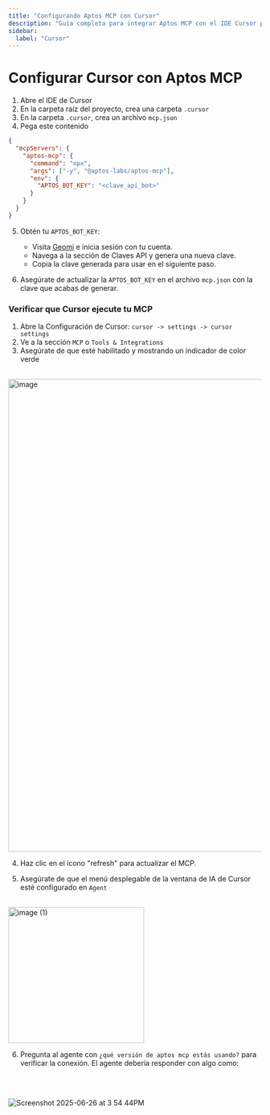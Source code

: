 ```yaml
---
title: "Configurando Aptos MCP con Cursor"
description: "Guía completa para integrar Aptos MCP con el IDE Cursor para flujos de trabajo mejorados de desarrollo blockchain"
sidebar:
  label: "Cursor"
---
```


# Configurar Cursor con Aptos MCP

1. Abre el IDE de Cursor
2. En la carpeta raíz del proyecto, crea una carpeta `.cursor`
3. En la carpeta `.cursor`, crea un archivo `mcp.json`
4. Pega este contenido

```json
{
  "mcpServers": {
    "aptos-mcp": {
      "command": "npx",
      "args": ["-y", "@aptos-labs/aptos-mcp"],
      "env": {
        "APTOS_BOT_KEY": "<clave_api_bot>"
      }
    }
  }
}
```

5. Obtén tu `APTOS_BOT_KEY`:
   - Visita [Geomi](https://geomi.dev/) e inicia sesión con tu cuenta.
   - Navega a la sección de Claves API y genera una nueva clave.
   - Copia la clave generada para usar en el siguiente paso.

6. Asegúrate de actualizar la `APTOS_BOT_KEY` en el archivo `mcp.json` con la clave que acabas de generar.

### Verificar que Cursor ejecute tu MCP

1. Abre la Configuración de Cursor: `cursor -> settings -> cursor settings`
2. Ve a la sección `MCP` o `Tools & Integrations`
3. Asegúrate de que esté habilitado y mostrando un indicador de color verde

<br />

<img width="939" alt="image" src="https://github.com/user-attachments/assets/568600be-2a00-4381-876d-619e5771f602" />

4. Haz clic en el ícono "refresh" para actualizar el MCP.

5. Asegúrate de que el menú desplegable de la ventana de IA de Cursor esté configurado en `Agent`

<br />

<img width="270" alt="image (1)" src="https://github.com/user-attachments/assets/957ab3eb-72ef-46ee-b129-f43ecb327158" />

6. Pregunta al agente con `¿qué versión de aptos mcp estás usando?` para verificar la conexión. El agente debería responder con algo como:

<br />

<br />

![Screenshot 2025-06-26 at 3 54 44PM](https://github.com/user-attachments/assets/4ead13c6-1697-40e1-b4e7-0fbf7dd5f281)
